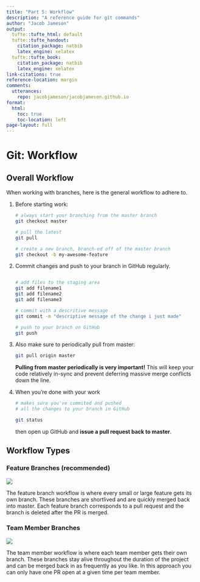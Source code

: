 ```yaml
---
title: "Part 5: Workflow"
description: "A reference guide for git commands"
author: "Jacob Jameson"
output:
  tufte::tufte_html: default
  tufte::tufte_handout:
    citation_package: natbib
    latex_engine: xelatex
  tufte::tufte_book:
    citation_package: natbib
    latex_engine: xelatex
link-citations: true
reference-location: margin
comments:
  utterances:
    repo: jacobjameson/jacobjameson.github.io
format:
  html:
    toc: true
    toc-location: left
page-layout: full
---
```



# Git: Workflow

## Overall Workflow

When working with branches, here is the general workflow to adhere to.

1.  Before starting work:

    ``` bash
    # always start your branching from the master branch
    git checkout master

    # pull the latest
    git pull

    # create a new branch, branch-ed off of the master branch
    git checkout -b my-awesome-feature
    ```

2.  Commit changes and push to your branch in GitHub regularly.

    ``` bash

    # add files to the staging area
    git add filename1
    git add filename2
    git add filename3

    # commit with a descritive message
    git commit -m "descriptive message of the change i just made"

    # push to your branch on GitHub
    git push
    ```

3.  Also make sure to periodically pull from master:

    ``` bash
    git pull origin master
    ```

    **Pulling from master periodically is very important!** This will keep your code relatively in-sync and prevent deferring massive merge conflicts down the line.

4.  When you're done with your work

    ``` bash
    # makes sure you've commited and pushed 
    # all the changes to your branch in GitHub

    git status
    ```

    then open up GitHub and **issue a pull request back to master**.

## Workflow Types

### Feature Branches (recommended)

![](https://i.imgur.com/T6pJPY8.jpg)

The feature branch workflow is where every small or large feature gets its own branch. These branches are shortlived and are quickly merged back into master. Each feature branch corresponds to a pull request and the branch is deleted after the PR is merged.

### Team Member Branches

![](https://i.imgur.com/PDV613j.jpg)

The team member workflow is where each team member gets their own branch. These branches stay alive throughout the duration of the project and can be merged back in as frequently as you like. In this approach you can only have one PR open at a given time per team member.
